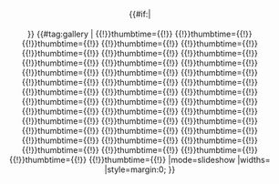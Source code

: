 <includeonly>
<div 
 class="slideshow thumb t{{{align|right}}}"
 style="
  width:{{#expr:{{replace|{{{width|200}}}|px|}} + 15}}px;
  border:{{{border|1px solid #BBB}}};
  float:{{{align|right}}};
  text-align:center;
  margin-left:1em;
  background-color:{{{background|white}}};
 "
>
<div class="thumbinner" style="background-color:{{{background|white}}}; color:{{{captiontext|black}}}">
{{#if:{{{title|}}}|<div style="font-size:1.3em; font-weight:bold; text-align:center; color:{{{titletext|black}}}; background-color:{{{titlebackground|white}}};">{{{title}}}</div>}}
{{#tag:gallery
|
{{{1|}}}{{!}}thumbtime={{{time1}}}{{!}}{{{2|}}}
{{{3|}}}{{!}}thumbtime={{{time2}}}{{!}}{{{4|}}}
{{{5|}}}{{!}}thumbtime={{{time3}}}{{!}}{{{6|}}}
{{{7|}}}{{!}}thumbtime={{{time4}}}{{!}}{{{8|}}}
{{{9|}}}{{!}}thumbtime={{{time5}}}{{!}}{{{10|}}}
{{{11|}}}{{!}}thumbtime={{{time6}}}{{!}}{{{12|}}}
{{{13|}}}{{!}}thumbtime={{{time7}}}{{!}}{{{14|}}}
{{{15|}}}{{!}}thumbtime={{{time8}}}{{!}}{{{16|}}}
{{{17|}}}{{!}}thumbtime={{{time9}}}{{!}}{{{18|}}}
{{{19|}}}{{!}}thumbtime={{{time10}}}{{!}}{{{20|}}}
{{{21|}}}{{!}}thumbtime={{{time11}}}{{!}}{{{22|}}}
{{{23|}}}{{!}}thumbtime={{{time12}}}{{!}}{{{24|}}}
{{{25|}}}{{!}}thumbtime={{{time13}}}{{!}}{{{26|}}}
{{{27|}}}{{!}}thumbtime={{{time14}}}{{!}}{{{28|}}}
{{{29|}}}{{!}}thumbtime={{{time15}}}{{!}}{{{30|}}}
{{{31|}}}{{!}}thumbtime={{{time16}}}{{!}}{{{32|}}}
{{{33|}}}{{!}}thumbtime={{{time17}}}{{!}}{{{34|}}}
{{{35|}}}{{!}}thumbtime={{{time18}}}{{!}}{{{36|}}}
{{{37|}}}{{!}}thumbtime={{{time19}}}{{!}}{{{38|}}}
{{{39|}}}{{!}}thumbtime={{{time20}}}{{!}}{{{40|}}}
{{{41|}}}{{!}}thumbtime={{{time21}}}{{!}}{{{42|}}}
{{{43|}}}{{!}}thumbtime={{{time22}}}{{!}}{{{44|}}}
{{{45|}}}{{!}}thumbtime={{{time23}}}{{!}}{{{46|}}}
{{{47|}}}{{!}}thumbtime={{{time24}}}{{!}}{{{48|}}}
{{{49|}}}{{!}}thumbtime={{{time25}}}{{!}}{{{50|}}}
{{{51|}}}{{!}}thumbtime={{{time26}}}{{!}}{{{52|}}}
{{{53|}}}{{!}}thumbtime={{{time27}}}{{!}}{{{54|}}}
{{{55|}}}{{!}}thumbtime={{{time28}}}{{!}}{{{56|}}}
{{{57|}}}{{!}}thumbtime={{{time29}}}{{!}}{{{58|}}}
{{{59|}}}{{!}}thumbtime={{{time30}}}{{!}}{{{60|}}}
{{{61|}}}{{!}}thumbtime={{{time31}}}{{!}}{{{62|}}}
{{{63|}}}{{!}}thumbtime={{{time32}}}{{!}}{{{64|}}}
{{{65|}}}{{!}}thumbtime={{{time33}}}{{!}}{{{66|}}}
{{{67|}}}{{!}}thumbtime={{{time34}}}{{!}}{{{68|}}}
{{{69|}}}{{!}}thumbtime={{{time35}}}{{!}}{{{70|}}}
{{{71|}}}{{!}}thumbtime={{{time36}}}{{!}}{{{72|}}}
{{{73|}}}{{!}}thumbtime={{{time37}}}{{!}}{{{74|}}}
{{{75|}}}{{!}}thumbtime={{{time38}}}{{!}}{{{76|}}}
{{{77|}}}{{!}}thumbtime={{{time39}}}{{!}}{{{78|}}}
{{{79|}}}{{!}}thumbtime={{{time40}}}{{!}}{{{80|}}}
|mode=slideshow
|widths={{replace|{{{width|200}}}|px|}}
|style=margin:0;
}}
</div>
</div></includeonly><noinclude>
{{documentation}}
</noinclude>
